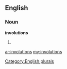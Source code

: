==English==

===Noun===
'''involutions'''

# {{plural of|[[involution]]}}

[[Category:English plurals]]

[[ar:involutions]]
[[my:involutions]]